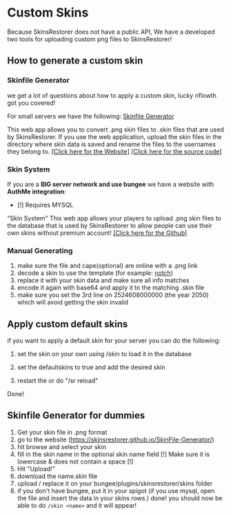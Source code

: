 # Custom Skins

Because SkinsRestorer does not have a public API, We have a developed two tools for uploading custom png files to SkinsRestorer!

## How to generate a custom skin

### Skinfile Generator

we get a lot of questions about how to apply a custom skin, lucky riflowth got you covered!

For small servers we have the following:
[Skinfile Generator]( https://riflowth.github.io/SkinFile-Generator/)

This web app allows you to convert .png skin files to .skin files that are used by SkinsRestorer.
If you use the web application, upload the skin files in the directory where skin data is saved and rename the files to
the usernames they belong to.
[[Click here for the Website]](https://riflowth.github.io/SkinFile-Generator/)  [[Click here for the source code]](https://github.com/riflowth/SkinFile-Generator)

### Skin System

If you are a **BIG server network and use bungee** we have a website with **AuthMe integration**:

- [!] Requires MYSQL

"Skin System"
This web app allows your players to upload .png skin files to the database that is used by SkinsRestorer to allow
people can use their own skins without premium account!
[[Click here for the Github]](https://github.com/riflowth/SkinSystem/)

### Manual Generating

1. make sure the file and cape(optional) are online with a .png link
2. decode a skin to use the template (for
   example: [notch](https://sessionserver.mojang.com/session/minecraft/profile/069a79f444e94726a5befca90e38aaf5))
3. replace it with your skin data and make sure all info matches
4. encode it again with base64 and apply it to the matching .skin file
5. make sure you set the 3rd line on 2524608000000 (the year 2050) which will avoid getting the skin invalid

## Apply custom default skins

if you want to apply a default skin for your server you can do the following:

1. set the skin on your own using /skin to load it in the database

2. set the defaultskins to true and add the desired skin

3. restart the or do "/sr reload"

Done!

## Skinfile Generator for dummies

1. Get your skin file in .png format
2. go to the website (https://skinsrestorer.github.io/SkinFile-Generator/)
3. hit browse and select your skin
5. fill in the skin name in the optional skin name field
   [!] Make sure it is lowercase & does not contain a space [!]
6. Hit "Upload!"
7. download the name.skin file
8. upload / replace it on your bungee/plugins/skinsrestorer/skins folder
9. if you don't have bungee, put it in your spigot
   (if you use mysql, open the file and insert the data in your skins rows.)
   done! you should now be able to do `/skin <name>` and it will appear!

